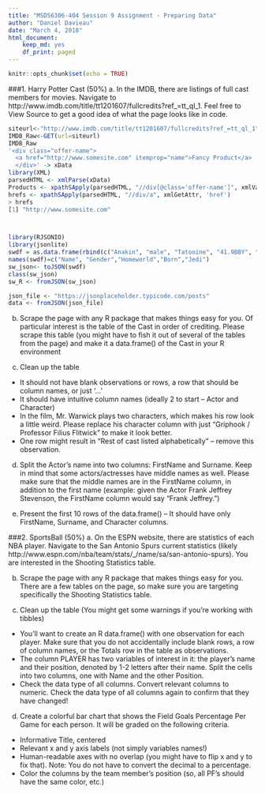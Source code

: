 ```yaml
---
title: "MSDS6306-404 Session 9 Assignment - Preparing Data"
author: "Daniel Davieau"
date: "March 4, 2018"
html_document:
    keep_md: yes
    df_print: paged
---
```


```r
knitr::opts_chunk$set(echo = TRUE)
```

###1. Harry Potter Cast (50%) 
a. In the IMDB, there are listings of full cast members for movies.  Navigate to http://www.imdb.com/title/tt1201607/fullcredits?ref_=tt_ql_1.  Feel free to View Source to get a good idea of what the page looks like in code. 

```r

siteurl<-"http://www.imdb.com/title/tt1201607/fullcredits?ref_=tt_ql_1"
IMDB_Raw<-GET(url=siteurl)
IMDB_Raw
'<div class="offer-name">
  <a href="http://www.somesite.com" itemprop="name">Fancy Product</a>
  </div>' -> xData
library(XML)
parsedHTML <- xmlParse(xData)
Products <- xpathSApply(parsedHTML, "//div[@class='offer-name']", xmlValue) 
hrefs <- xpathSApply(parsedHTML, "//div/a", xmlGetAttr, 'href')
> hrefs
[1] "http://www.somesite.com"




```



```r
library(RJSONIO)
library(jsonlite)
swdf = as.data.frame(rbind(c("Anakin", "male", "Tatooine", "41.9BBY", "yes"), c("Amidala", "female", "Naboo", "46.9BBY", "no")))
names(swdf)=c("Name", "Gender","Homeworld","Born","Jedi")
sw_json<- toJSON(swdf)
class(sw_json)
sw_R <- fromJSON(sw_json)

json_file <- "https://jsonplaceholder.typicode.com/posts"
data <- fromJSON(json_file)
```
b. Scrape the page with any R package that makes things easy for you.  Of particular interest is the table of the Cast in order of crediting.  Please scrape this table (you might have to fish it out of several of the tables from the page) and make it a data.frame() of the Cast in your R environment 

c. Clean up the table
* It should not have blank observations or rows, a row that should be column names, or just ‘…’ 
* It should have intuitive column names (ideally 2 to start – Actor and Character) 
* In the film, Mr. Warwick plays two characters, which makes his row look a little weird.  Please replace his character column with just “Griphook / Professor Filius Flitwick” to make it look better. 
* One row might result in “Rest of cast listed alphabetically” – remove this observation. 

d. Split the Actor’s name into two columns: FirstName and Surname.  Keep in mind that some actors/actresses have middle names as well.  Please make sure that the middle names are in the FirstName column, in addition to the first name (example: given the Actor Frank Jeffrey Stevenson, the FirstName column would say “Frank Jeffrey.”) 

e. Present the first 10 rows of the data.frame() – It should have only FirstName, Surname, and Character columns. 

###2. SportsBall (50%) 
a. On the ESPN website, there are statistics of each NBA player.  Navigate to the San Antonio Spurs current statistics (likely http://www.espn.com/nba/team/stats/_/name/sa/san-antonio-spurs).  You are interested in the Shooting Statistics table. 

b. Scrape the page with any R package that makes things easy for you.  There are a few tables on the page, so make sure you are targeting specifically the Shooting Statistics table.   

c. Clean up the table (You might get some warnings if you’re working with tibbles) 
* You’ll want to create an R data.frame() with one observation for each player.  Make sure that you do not accidentally include blank rows, a row of column names, or the Totals row in the table as observations. 
* The column PLAYER has two variables of interest in it: the player’s name and their position, denoted by 1-2 letters after their name.  Split the cells into two columns, one with Name and the other Position. 
* Check the data type of all columns.  Convert relevant columns to numeric.  Check the data type of all columns again to confirm that they have changed! 

d. Create a colorful bar chart that shows the Field Goals Percentage Per Game for each person. It will be graded on the following criteria. 
* Informative Title, centered 
* Relevant x and y axis labels (not simply variables names!)  
* Human-readable axes with no overlap (you might have to flip x and y to fix that).  Note: You do not have to convert the decimal to a percentage. 
* Color the columns by the team member’s position (so, all PF’s should have the same color, etc.) 